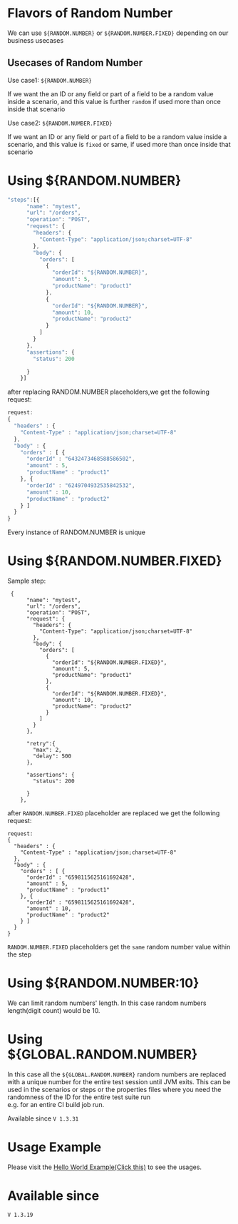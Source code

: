 # Flavors of Random Number

We can use `${RANDOM.NUMBER}` or `${RANDOM.NUMBER.FIXED}` depending on our business usecases

## Usecases of Random Number

Use case1: 
`${RANDOM.NUMBER}`

If we want the an ID or any field or part of a field to be a random value inside a scenario, and this value is further `random` if used more than once inside that scenario

Use case2:
`${RANDOM.NUMBER.FIXED}` 

If we want an ID or any field or part of a field to be a random value inside a scenario, and this value is `fixed` or same, if used more than once inside that scenario

# Using ${RANDOM.NUMBER}

```JavaScript
"steps":[{
      "name": "mytest",
      "url": "/orders",
      "operation": "POST",
      "request": {
        "headers": {
          "Content-Type": "application/json;charset=UTF-8"
        },
        "body": {
          "orders": [
            {
              "orderId": "${RANDOM.NUMBER}",
              "amount": 5,
              "productName": "product1"
            },
            {
              "orderId": "${RANDOM.NUMBER}",
              "amount": 10,
              "productName": "product2"
            }
          ]
        }
      },
      "assertions": {
        "status": 200

      }
    }]
```

after replacing RANDOM.NUMBER placeholders,we get the following request:
```JavaScript
request:
{
  "headers" : {
    "Content-Type" : "application/json;charset=UTF-8"
  },
  "body" : {
    "orders" : [ {
      "orderId" : "6432473468588586502",
      "amount" : 5,
      "productName" : "product1"
    }, {
      "orderId" : "6249704932535842532",
      "amount" : 10,
      "productName" : "product2"
    } ]
  }
} 
```

Every instance of RANDOM.NUMBER is unique


#  Using ${RANDOM.NUMBER.FIXED}

Sample step:
```
 {
      "name": "mytest",
      "url": "/orders",
      "operation": "POST",
      "request": {
        "headers": {
          "Content-Type": "application/json;charset=UTF-8"
        },
        "body": {
          "orders": [
            {
              "orderId": "${RANDOM.NUMBER.FIXED}",
              "amount": 5,
              "productName": "product1"
            },
            {
              "orderId": "${RANDOM.NUMBER.FIXED}",
              "amount": 10,
              "productName": "product2"
            }
          ]
        }
      },

      "retry":{
        "max": 2,
        "delay": 500
      },

      "assertions": {
        "status": 200

      }
    },
```

after `RANDOM.NUMBER.FIXED` placeholder are replaced we get the following request:

```
request:
{
  "headers" : {
    "Content-Type" : "application/json;charset=UTF-8"
  },
  "body" : {
    "orders" : [ {
      "orderId" : "6598115625161692428",
      "amount" : 5,
      "productName" : "product1"
    }, {
      "orderId" : "6598115625161692428",
      "amount" : 10,
      "productName" : "product2"
    } ]
  }
} 
```

`RANDOM.NUMBER.FIXED` placeholders get the `same` random number value within the step


# Using ${RANDOM.NUMBER:10}

We can limit random numbers' length. In this case random numbers length(digit count) would be 10. 

# Using ${GLOBAL.RANDOM.NUMBER}

In this case all the `${GLOBAL.RANDOM.NUMBER}` random numbers are replaced with a unique number for the entire test session until JVM exits.
This can be used in the scenarios or steps or the properties files where you need the randomness of the ID for the entire test suite run  
e.g. for an entire CI build job run.

Available since `V 1.3.31`

# Usage Example

Please visit the [Hello World Example(Click this)](https://github.com/sparrowV/zerocode-hello-world/blob/master/src/test/resources/helloworld_random_number/hello_world_random_numbers.json) to see the usages.

# Available since

`V 1.3.19`
